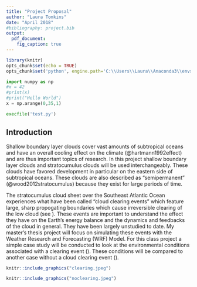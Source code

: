 ```yaml
---
title: "Project Proposal"
author: "Laura Tomkins"
date: "April 2018"
#bibliography: project.bib
output:
  pdf_document:
    fig_caption: true
---
```


```r
library(knitr)
opts_chunk$set(echo = TRUE)
opts_chunk$set('python', engine.path='C:\\Users\\Laura\\Anaconda3\\envs\\python2')
```

```python
import numpy as np
#x = 42
#print(x)
#print("Hello World")
x = np.arange(0,35,1)

execfile('test.py')
```

## Introduction

Shallow boundary layer clouds cover vast amounts of subtropical oceans and have an overall cooling effect on the climate (@hartmann1992effect) and are thus important topics of research. In this project shallow boundary layer clouds and stratocumulus clouds will be used interchangeably. These clouds have favored development in particular on the eastern side of subtropical oceans. These clouds are also described as "semipermanent" (@wood2012stratocumulus) because they exist for large periods of time. 

The stratocumulus cloud sheet over the Southeast Atlantic Ocean experiences what have been called "cloud clearing events" which feature large, sharp propogating boundaries which cause irreversible clearing of the low cloud (see \label{clearing}). These events are important to understand the effect they have on the Earth's energy balance and the dynamics and feedbacks of the cloud in general. They have been largely unstudied to date. My master's thesis project will focus on simulating these events with the Weather Research and Forecasting (WRF) Model. For this class project a simple case study will be conducted to look at the environmental conditions associated with a clearing event (\label{clearing}). These conditions will be compared to another case without a cloud clearing event (\label{noclearing}). 

```r
knitr::include_graphics("clearing.jpeg")
```

```r
knitr::include_graphics("noclearing.jpeg")
```